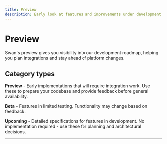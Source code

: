 ```yaml
---
title: Preview
description: Early look at features and improvements under development.
---
```


# Preview

Swan's preview gives you visibility into our development roadmap, helping you plan integrations and stay ahead of platform changes.

## Category types

**Preview** - Early implementations that will require integration work. Use these to prepare your codebase and provide feedback before general availability.

**Beta** - Features in limited testing. Functionality may change based on feedback.

**Upcoming** - Detailed specifications for features in development. No implementation required - use these for planning and architectural decisions.

---


<PreviewInfo />